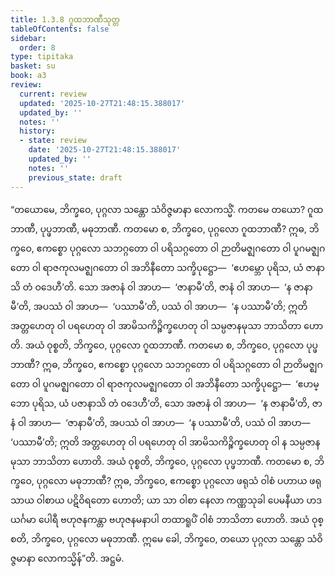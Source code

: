 ```yaml
---
title: 1.3.8 ဂူထဘာဏီသုတ္တ
tableOfContents: false
sidebar:
  order: 8
type: tipitaka
basket: su
book: a3
review:
  current: review
  updated: '2025-10-27T21:48:15.388017'
  updated_by: ''
  notes: ''
  history:
  - state: review
    date: '2025-10-27T21:48:15.388017'
    updated_by: ''
    notes: ''
    previous_state: draft
---
```



<ReviewStatus review={frontmatter.review} showDetails={true} />

<HypothesisAnnotation frontmatter={frontmatter} />

<DynamicBreadcrumb />

<Division number="28" book="a3" e="ch" v="15" p="125">

<Paragraph number="138" book="a3">
“တယောမေ, ဘိက္ခဝေ, ပုဂ္ဂလာ သန္တော သံဝိဇ္ဇမာနာ လောကသ္မိံ. ကတမေ တယော? ဂူထဘာဏီ, ပုပ္ဖဘာဏီ, မဓုဘာဏီ. ကတမော စ, ဘိက္ခဝေ, ပုဂ္ဂလော ဂူထဘာဏီ? ဣဓ, ဘိက္ခဝေ, ဧကစ္စော ပုဂ္ဂလော သဘဂ္ဂတော ဝါ ပရိသဂ္ဂတော ဝါ ဉာတိမဇ္ဈဂတော ဝါ ပူဂမဇ္ဈဂတော ဝါ ရာဇကုလမဇ္ဈဂတော ဝါ အဘိနီတော သက္ခိပုဋ္ဌော—  ‘ဧဟမ္ဘော ပုရိသ, ယံ ဇာနာသိ တံ ဝဒေဟီ’တိ. သော အဇာနံ ဝါ အာဟ—  ‘ဇာနာမီ’တိ, ဇာနံ ဝါ အာဟ—  ‘န ဇာနာမီ’တိ, အပဿံ ဝါ အာဟ—  ‘ပဿာမီ’တိ, ပဿံ ဝါ အာဟ—  ‘န ပဿာမီ’တိ; ဣတိ အတ္တဟေတု ဝါ ပရဟေတု ဝါ အာမိသကိဉ္စိက္ခဟေတု ဝါ သမ္ပဇာနမုသာ ဘာသိတာ ဟောတိ. အယံ ဝုစ္စတိ, ဘိက္ခဝေ, ပုဂ္ဂလော ဂူထဘာဏီ.
</Paragraph>

<Paragraph number="139" book="a3">
ကတမော စ, ဘိက္ခဝေ, ပုဂ္ဂလော ပုပ္ဖဘာဏီ? ဣဓ, ဘိက္ခဝေ, ဧကစ္စော ပုဂ္ဂလော သဘဂ္ဂတော ဝါ ပရိသဂ္ဂတော ဝါ ဉာတိမဇ္ဈဂတော ဝါ ပူဂမဇ္ဈဂတော ဝါ ရာဇကုလမဇ္ဈဂတော ဝါ အဘိနီတော သက္ခိပုဋ္ဌော—  ‘ဧဟမ္ဘော ပုရိသ, ယံ ပဇာနာသိ တံ ဝဒေဟီ’တိ, သော အဇာနံ ဝါ အာဟ—  ‘န ဇာနာမီ’တိ, ဇာနံ ဝါ အာဟ—  ‘ဇာနာမီ’တိ, အပဿံ ဝါ အာဟ—  ‘န ပဿာမီ’တိ, ပဿံ ဝါ အာဟ—  ‘ပဿာမီ’တိ; ဣတိ အတ္တဟေတု ဝါ ပရဟေတု ဝါ အာမိသကိဉ္စိက္ခဟေတု ဝါ န သမ္ပဇာနမုသာ ဘာသိတာ ဟောတိ. အယံ ဝုစ္စတိ, ဘိက္ခဝေ, ပုဂ္ဂလော ပုပ္ဖဘာဏီ.
</Paragraph>

<Paragraph number="140" book="a3">
ကတမော စ, ဘိက္ခဝေ, ပုဂ္ဂလော မဓုဘာဏီ? ဣဓ, ဘိက္ခဝေ, ဧကစ္စော ပုဂ္ဂလော ဖရုသံ ဝါစံ ပဟာယ ဖရုသာယ ဝါစာယ ပဋိဝိရတော ဟောတိ; ယာ သာ ဝါစာ နေလာ ကဏ္ဏသုခါ ပေမနီယာ ဟဒယင်္ဂမာ ပေါရီ ဗဟုဇနကန္တာ ဗဟုဇနမနာပါ တထာရူပိံ ဝါစံ ဘာသိတာ ဟောတိ. အယံ ဝုစ္စတိ, ဘိက္ခဝေ, ပုဂ္ဂလော မဓုဘာဏီ. ဣမေ ခေါ, ဘိက္ခဝေ, တယော ပုဂ္ဂလာ သန္တော သံဝိဇ္ဇမာနာ လောကသ္မိန်”တိ.

</Paragraph>
</Division>

<Paragraph number="141" type="center" book="a3">
အဋ္ဌမံ.
</Paragraph>